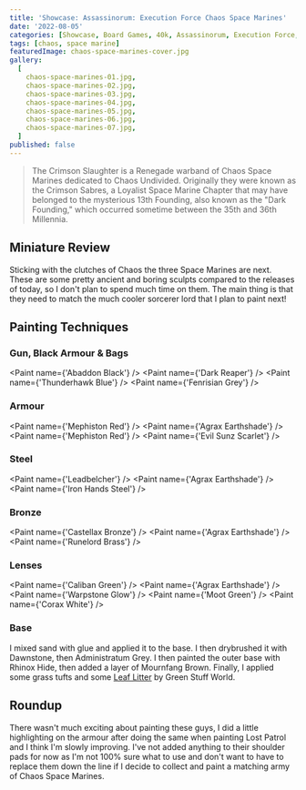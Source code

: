 ```yaml
---
title: 'Showcase: Assassinorum: Execution Force Chaos Space Marines'
date: '2022-08-05'
categories: [Showcase, Board Games, 40k, Assassinorum, Execution Force, Chaos]
tags: [chaos, space marine]
featuredImage: chaos-space-marines-cover.jpg
gallery:
  [
    chaos-space-marines-01.jpg,
    chaos-space-marines-02.jpg,
    chaos-space-marines-03.jpg,
    chaos-space-marines-04.jpg,
    chaos-space-marines-05.jpg,
    chaos-space-marines-06.jpg,
    chaos-space-marines-07.jpg,
  ]
published: false
---
```


> The Crimson Slaughter is a Renegade warband of Chaos Space Marines dedicated to Chaos Undivided. Originally they
> were known as the Crimson Sabres, a Loyalist Space Marine Chapter that may have belonged to the mysterious 13th
> Founding, also known as the "Dark Founding," which occurred sometime between the 35th and 36th Millennia.

## Miniature Review

Sticking with the clutches of Chaos the three Space Marines are next. These are some pretty ancient and boring sculpts
compared to the releases of today, so I don't plan to spend much time on them. The main thing is that they need to match
the much cooler sorcerer lord that I plan to paint next!

## Painting Techniques

### Gun, Black Armour & Bags
<Paint name={'Abaddon Black'} />
<Paint name={'Dark Reaper'} />
<Paint name={'Thunderhawk Blue'} />
<Paint name={'Fenrisian Grey'} />

### Armour
<Paint name={'Mephiston Red'} />
<Paint name={'Agrax Earthshade'} />
<Paint name={'Mephiston Red'} />
<Paint name={'Evil Sunz Scarlet'} />

### Steel
<Paint name={'Leadbelcher'} />
<Paint name={'Agrax Earthshade'} />
<Paint name={'Iron Hands Steel'} />

### Bronze
<Paint name={'Castellax Bronze'} />
<Paint name={'Agrax Earthshade'} />
<Paint name={'Runelord Brass'} />

### Lenses
<Paint name={'Caliban Green'} />
<Paint name={'Agrax Earthshade'} />
<Paint name={'Warpstone Glow'} />
<Paint name={'Moot Green'} />
<Paint name={'Corax White'} />

### Base

I mixed sand with glue and applied it to the base. I then drybrushed it with Dawnstone, then Administratum Grey.
I then painted the outer base with Rhinox Hide, then added a layer of Mournfang Brown.
Finally, I applied some grass tufts and some
[Leaf Litter](http://www.greenstuffworld.com/en/model-leaves/277-leaf-scatter-litter-natural-leaves.html)
by Green Stuff World.

## Roundup

There wasn't much exciting about painting these guys, I did a little highlighting on the armour after doing the same
when painting Lost Patrol and I think I'm slowly improving. I've not added anything to their shoulder pads for now
as I'm not 100% sure what to use and don't want to have to replace them down the line if I decide to collect and paint
a matching army of Chaos Space Marines.